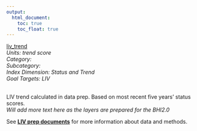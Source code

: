 ```yaml
---
output:
  html_document:
    toc: true
    toc_float: true
---
```


[liv_trend](https://github.com/OHI-Science/bhi/blob/master/baltic/layers/liv_trend_score_bhi2015.csv)\
*Units: trend score*\
*Category:*\
*Subcategory:*\
*Index Dimension: Status and Trend*\
*Goal Targets: LIV*\
<br>

LIV trend calculated in data prep. Based on most recent five years' status scores.\
*Will add more text here as the layers are prepared for the BHI2.0*

See [**LIV prep documents**](https://github.com/OHI-Science/bhi-1.0-archive/blob/draft/baltic2015/prep/LIV/liv_prep.md) for more information about data and methods.

<br>

